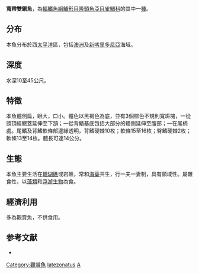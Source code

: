 {{Speciesbox
| name = 寬帶雙鋸魚
| image = Amphiprion latezonatus, Norfolk.jpg
| image_width = 250px
| status = NE
| genus = Amphiprion
| species = latezonatus
| authority = [[Waite|Waite]], 1900
| synonyms = 
}}

'''寬帶雙鋸魚'''，為[[輻鰭魚綱|輻鰭魚綱]][[鱸形目|鱸形目]][[隆頭魚亞目|隆頭魚亞目]][[雀鯛科|雀鯛科]]的其中一[[種|種]]。

==分布==
本魚分布於西[[太平洋|太平洋]]區，包括[[澳洲|澳洲]]及[[新喀里多尼亞|新喀里多尼亞]]海域。

==深度==
水深10至45公尺。

==特徵==
本魚體側扁，眼大，口小。體色以黑褐色為底，並有3個棕色不規則寬斑塊，一從頭頂經鰓蓋延伸至下頷；一從背鰭基底包括大部分的體側延伸至腹部；一在尾柄處。尾鰭及背鰭軟條部邊緣透明，背鰭硬棘10枚；軟條15至16枚；臀鰭硬棘2枚；軟條13至14枚。體長可達14公分。

==生態==
本魚主要生活在[[珊瑚礁|珊瑚礁]]或岩礁，常和[[海葵|海葵]]共生，行一夫一妻制，具有領域性。屬雜食性，以[[藻類|藻類]]和[[浮游生物|浮游生物]]為食。

==經濟利用==
多為觀賞魚，不供食用。

==参考文献==
*{{FishBase_species|genus=Amphiprion|species=latezonatus|year=2011|month=12}}
{{Taxonbar|from=Q748628}}

[[Category:觀賞魚|Category:觀賞魚]]
[[Category:雙鋸魚屬|latezonatus]]
[[Category:1900年描述的魚類|A]]
